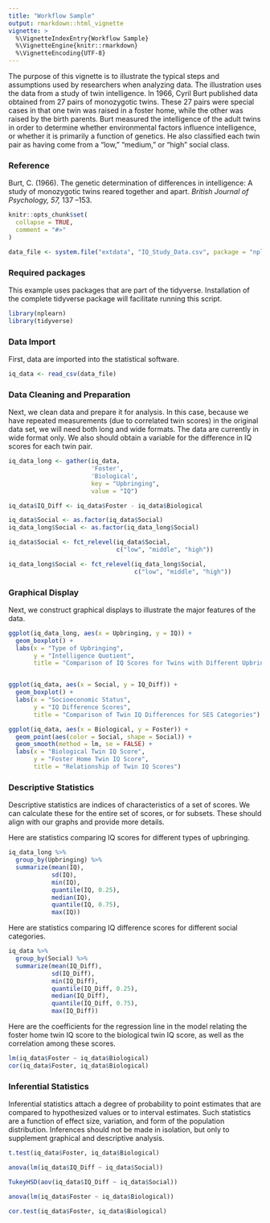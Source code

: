 ```yaml
---
title: "Workflow Sample"
output: rmarkdown::html_vignette
vignette: >
  %\VignetteIndexEntry{Workflow Sample}
  %\VignetteEngine{knitr::rmarkdown}
  %\VignetteEncoding{UTF-8}
---
```


The purpose of this vignette is to illustrate the typical steps and assumptions 
used by researchers when analyzing data. The illustration uses the data from a 
study of twin intelligence. In 1966, Cyril Burt published data obtained from 27 
pairs of monozygotic twins. These 27 pairs were special cases in that one twin 
was raised in a foster home, while the other was raised by the birth parents. 
Burt measured the intelligence of the adult twins in order to determine whether environmental factors influence intelligence, or whether it is primarily a 
function of genetics. He also classified each twin pair as having come from a 
“low,” “medium,” or “high” social class.

### Reference

Burt, C. (1966). The genetic determination of differences in intelligence: A 
study of monozygotic twins reared together and apart. *British Journal of 
Psychology, 57,* 137 –153.

```r
knitr::opts_chunk$set(
  collapse = TRUE,
  comment = "#>"
)

data_file <- system.file("extdata", "IQ_Study_Data.csv", package = "nplearn")
```

### Required packages

This example uses packages that are part of the tidyverse. Installation of 
the complete tidyverse package will facilitate running this script.

```r
library(nplearn)
library(tidyverse)
```

### Data Import

First, data are imported into the statistical software.

```r
iq_data <- read_csv(data_file)
```

### Data Cleaning and Preparation

Next, we clean data and prepare it for analysis. In this case, because we 
have repeated measurements (due to correlated twin scores) in the original 
data set, we will need both long and wide formats. The data are currently in 
wide format only. We also should obtain a variable for the difference in 
IQ scores for each twin pair.

```r
iq_data_long <- gather(iq_data,
                       'Foster',
                       'Biological',
                       key = "Upbringing",
                       value = "IQ")

iq_data$IQ_Diff <- iq_data$Foster - iq_data$Biological

iq_data$Social <- as.factor(iq_data$Social)
iq_data_long$Social <- as.factor(iq_data_long$Social)

iq_data$Social <- fct_relevel(iq_data$Social,
                              c("low", "middle", "high"))

iq_data_long$Social <- fct_relevel(iq_data_long$Social,
                                   c("low", "middle", "high"))
```

### Graphical Display

Next, we construct graphical displays to illustrate the major features of the 
data.

```r
ggplot(iq_data_long, aes(x = Upbringing, y = IQ)) +
  geom_boxplot() +
  labs(x = "Type of Upbringing",
       y = "Intelligence Quotient",
       title = "Comparison of IQ Scores for Twins with Different Upbringing")


ggplot(iq_data, aes(x = Social, y = IQ_Diff)) +
  geom_boxplot() +
  labs(x = "Socioeconomic Status",
       y = "IQ Difference Scores",
       title = "Comparison of Twin IQ Differences for SES Categories")

ggplot(iq_data, aes(x = Biological, y = Foster)) +
  geom_point(aes(color = Social, shape = Social)) +
  geom_smooth(method = lm, se = FALSE) +
  labs(x = "Biological Twin IQ Score",
       y = "Foster Home Twin IQ Score",
       title = "Relationship of Twin IQ Scores")
```

### Descriptive Statistics

Descriptive statistics are indices of characteristics of a set of scores. We 
can calculate these for the entire set of scores, or for subsets. These should 
align with our graphs and provide more details.

Here are statistics comparing IQ scores for different types of upbringing.

```r
iq_data_long %>%
  group_by(Upbringing) %>%
  summarize(mean(IQ),
            sd(IQ),
            min(IQ),
            quantile(IQ, 0.25),
            median(IQ),
            quantile(IQ, 0.75),
            max(IQ))
```

Here are statistics comparing IQ difference scores for different social 
categories.

```r
iq_data %>%
  group_by(Social) %>%
  summarize(mean(IQ_Diff),
            sd(IQ_Diff),
            min(IQ_Diff),
            quantile(IQ_Diff, 0.25),
            median(IQ_Diff),
            quantile(IQ_Diff, 0.75),
            max(IQ_Diff))
```

Here are the coefficients for the regression line in the model relating 
the foster home twin IQ score to the biological twin IQ score, as well as the 
correlation among these scores.

```r
lm(iq_data$Foster ~ iq_data$Biological)
cor(iq_data$Foster, iq_data$Biological)
```

### Inferential Statistics

Inferential statistics attach a degree of probability to point estimates that 
are compared to hypothesized values or to interval estimates. Such statistics 
are a function of effect size, variation, and form of the population 
distribution. Inferences should not be made in isolation, but only to 
supplement graphical and descriptive analysis.

```r
t.test(iq_data$Foster, iq_data$Biological)

anova(lm(iq_data$IQ_Diff ~ iq_data$Social))

TukeyHSD(aov(iq_data$IQ_Diff ~ iq_data$Social))

anova(lm(iq_data$Foster ~ iq_data$Biological))

cor.test(iq_data$Foster, iq_data$Biological)
```

